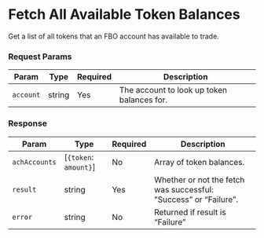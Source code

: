 # Fetch All Available Token Balances

Get a list of all tokens that an FBO account has available to trade.

### Request Params

| Param | Type | Required | Description |
| ---- | ---- | ---- | ----------- |
| `account` | string | Yes | The account to look up token balances for. |

### Response

| Param | Type | Required | Description |
| ---- | ---- | ---- | ----------- |
| `achAccounts` | [`{token`: `amount}`] | No | Array of token balances. |
| `result` | string | Yes | Whether or not the fetch was successful: ”Success” or “Failure”. |
| `error` | string | No | Returned if result is “Failure” |
